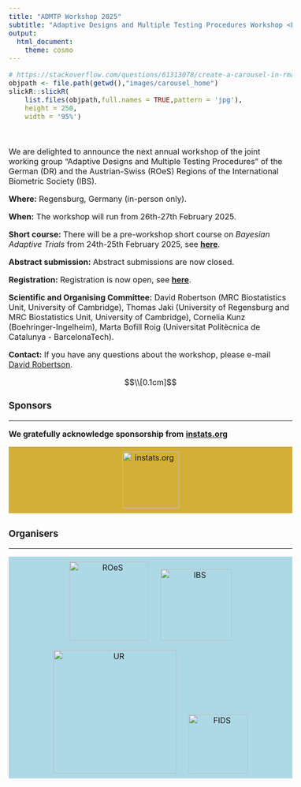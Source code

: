 ```yaml
---
title: "ADMTP Workshop 2025"
subtitle: "Adaptive Designs and Multiple Testing Procedures Workshop <br> 26th - 27th February 2025"
output:
  html_document:
    theme: cosmo
---
```


<style type="text/css">
h1.title {
  display: none;
}
</style>

<style type="text/css">
.subtitle {
  font-size: 36px;
  color: DarkRed;
  text-align: center;
}
</style>

<style type="text/css">
  body{
  font-size: 12pt;
}
</style> 

<style>
.sponsor {
  display: inline-block;
  margin: 10px;
}

.sponsor img {
  max-width: 100%;
  height: auto;
}

.sponsor-level-gold {
  text-align: center;
  margin-bottom: 30px;
  background-color: #D4AF37
}

.organizers {
  text-align: center;
  margin-bottom: 30px;
  background-color: #ADD8E6 
}

</style>

```{=html}
<head>
<title>ADMTP2025</title>
</head>
```


```r
# https://stackoverflow.com/questions/61313078/create-a-carousel-in-rmarkdown
objpath <- file.path(getwd(),"images/carousel_home")
slickR::slickR(
    list.files(objpath,full.names = TRUE,pattern = 'jpg'),
    height = 250,
    width = '95%')
```


<br>

We are delighted to announce the next annual workshop of the joint working group “Adaptive Designs and Multiple Testing Procedures” of the German (DR) and the Austrian-Swiss (ROeS) Regions of the International Biometric Society (IBS).

**Where:** Regensburg, Germany (in-person only).

**When:** The workshop will run from 26th-27th February 2025.


**Short course:** There will be a pre-workshop short course on *Bayesian Adaptive Trials* from 24th-25th February 2025, see [**here**](https://admtp.github.io/ADMTP2025/course.html). 

**Abstract submission:** Abstract submissions are now closed.

**Registration:** Registration is now open, see [**here**](https://admtp.github.io/ADMTP2025/registration.html).

**Scientific and Organising Committee:** David Robertson (MRC Biostatistics Unit, University of Cambridge), Thomas Jaki (University of Regensburg and MRC Biostatistics Unit, University of Cambridge), Cornelia Kunz (Boehringer-Ingelheim), Marta Bofill Roig (Universitat Politècnica de Catalunya - BarcelonaTech).

**Contact:** If you have any questions about the workshop, please e-mail [David Robertson](mailto:david.robertson@mrc-bsu.cam.ac.uk).


$$\\[0.1cm]$$

### Sponsors

<hr>

**We gratefully acknowledge sponsorship from** [**instats.org**](https://instats.org/?utm_source=ADMTP2025)

<!-- ## <span style="color: #D4AF37;"><b>Gold Sponsors</b></span> -->

<!-- <hr> -->

```{=html}
<div class="sponsor-level-gold">
    <div class="sponsor">
        <a href="https://instats.org/?utm_source=ADMTP2025"; target=_blank">
        <img src="logos/instats.jpg" alt="instats.org" width="115">
        </a>
    </div>
</div>
```

### Organisers

<hr>

```{=html}
<div class="organizers">
    <div class="sponsor">
        <a href="https://www.ibs-roes.org/"; target=_blank">
        <img src="logos/ROeS.png" alt="ROeS" width="160">
        </a>
    </div>
    <div class="sponsor">
        <a href="http://www.biometrische-gesellschaft.de/en/home.html"; target=_blank">
        <img src="logos/IBS_DR.PNG" alt="IBS" width="145">
        </a>
    </div>
    <div class="sponsor">
        <a href="https://www.uni-regensburg.de/en"; target=_blank">
        <img src="logos/UR.png" alt="UR" width="250">
        </a>
    </div>
    <div class="sponsor">
        <a href="https://www.uni-regensburg.de/informatics-data-science/faculty/home/index.html"; target=_blank">
        <img src="logos/FIDS.png" alt="FIDS" width="120">
        </a>
    </div>
</div>
```


